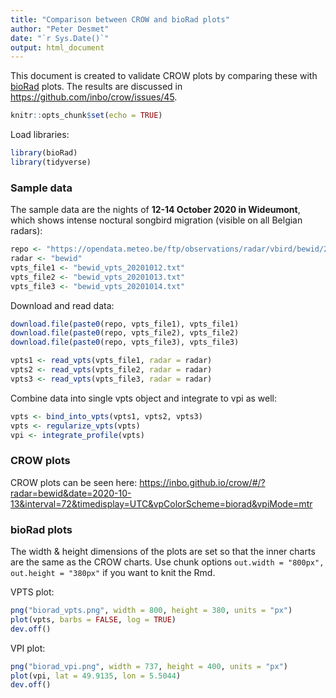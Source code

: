 ```yaml
---
title: "Comparison between CROW and bioRad plots"
author: "Peter Desmet"
date: "`r Sys.Date()`"
output: html_document
---
```


This document is created to validate CROW plots by comparing these with [bioRad](https://github.com/adokter/bioRad) plots. The results are discussed in <https://github.com/inbo/crow/issues/45>.

```r
knitr::opts_chunk$set(echo = TRUE)
```

Load libraries:

```r
library(bioRad)
library(tidyverse)
```

### Sample data

The sample data are the nights of **12-14 October 2020 in Wideumont**, which shows intense noctural songbird migration (visible on all Belgian radars):

```r
repo <- "https://opendata.meteo.be/ftp/observations/radar/vbird/bewid/2020/"
radar <- "bewid"
vpts_file1 <- "bewid_vpts_20201012.txt"
vpts_file2 <- "bewid_vpts_20201013.txt"
vpts_file3 <- "bewid_vpts_20201014.txt"
```

Download and read data:

```r
download.file(paste0(repo, vpts_file1), vpts_file1)
download.file(paste0(repo, vpts_file2), vpts_file2)
download.file(paste0(repo, vpts_file3), vpts_file3)

vpts1 <- read_vpts(vpts_file1, radar = radar)
vpts2 <- read_vpts(vpts_file2, radar = radar)
vpts3 <- read_vpts(vpts_file3, radar = radar)
```

Combine data into single vpts object and integrate to vpi as well:

```r
vpts <- bind_into_vpts(vpts1, vpts2, vpts3)
vpts <- regularize_vpts(vpts)
vpi <- integrate_profile(vpts)
```

### CROW plots

CROW plots can be seen here: <https://inbo.github.io/crow/#/?radar=bewid&date=2020-10-13&interval=72&timedisplay=UTC&vpColorScheme=biorad&vpiMode=mtr>

### bioRad plots

The width & height dimensions of the plots are set so that the inner charts are the same as the CROW charts. Use chunk options `out.width = "800px", out.height = "380px"` if you want to knit the Rmd.

VPTS plot:

```r
png("biorad_vpts.png", width = 800, height = 380, units = "px")
plot(vpts, barbs = FALSE, log = TRUE)
dev.off()
```

VPI plot:

```r
png("biorad_vpi.png", width = 737, height = 400, units = "px")
plot(vpi, lat = 49.9135, lon = 5.5044)
dev.off()
```
